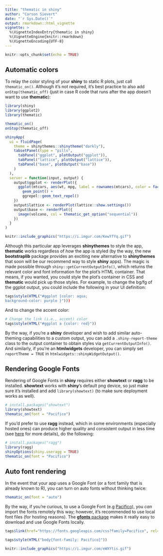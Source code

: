 ```yaml
---
title: "thematic in shiny"
author: "Carson Sievert"
date: "`r Sys.Date()`"
output: rmarkdown::html_vignette
vignette: >
  %\VignetteIndexEntry{thematic in shiny}
  %\VignetteEngine{knitr::rmarkdown}
  %\VignetteEncoding{UTF-8}
---
```


```r
knitr::opts_chunk$set(echo = TRUE)
```

## Automatic colors

To relay the color styling of your **shiny** to static R plots, just call `thematic_on()`. Although it's not required, it's best practice to also add `onStop(thematic_off)` (just in case R code that runs after the app doesn't want to use **thematic**):

```r
library(shiny)
library(ggplot2)
library(thematic)

thematic_on()
onStop(thematic_off)

shinyApp(
  ui = fluidPage(
    theme = shinythemes::shinytheme("darkly"),
    tabsetPanel(type = "pills",
      tabPanel("ggplot", plotOutput("ggplot")),
      tabPanel("lattice", plotOutput("lattice")),
      tabPanel("base", plotOutput("base"))
    )
  ),
  server = function(input, output) {
    output$ggplot <- renderPlot({
      ggplot(mtcars, aes(wt, mpg, label = rownames(mtcars), color = factor(cyl))) +
        geom_point() +
        ggrepel::geom_text_repel()
    })
    output$lattice <- renderPlot(lattice::show.settings())
    output$base <- renderPlot({
      image(volcano, col = thematic_get_option("sequential"))
    })
  }
)
```

```r
knitr::include_graphics("https://i.imgur.com/KewYfYq.gif")
```

Although this particular app leverages **shinythemes** to style the app, **thematic** works regardless of _how_ the app is styled (by the way, the new **bootstraplib** package provides an exciting new alternative to **shinythemes** that soon will be our recommend way to style **shiny** apps). The magic is made possible through `shiny::getCurrentOutputInfo()`, which returns the relevant color and font information for the plot's HTML container. That means, if you wanted, you could style the plot's container in CSS and **thematic** would pick up those styles. For example, to change the bg/fg of the ggplot output, you could include the following in your UI definition:

```r
tags$style(HTML("#ggplot {color: aqua; 
background-color: purple }")))
```

And to change the accent color:

```r
# Change the link (i.e., accent) color
tags$style(HTML("#ggplot a {color: red}"))
```

By the way, if you're a **shiny** developer and wish to add similar auto-theming capabilities to a custom output, you can add a `.shiny-report-theme` class to the output container to obtain styles via `getCurrentOutputInfo()`. And similarly, if you're an **htmlwidgets** developer, you can simply set `reportTheme = TRUE` in `htmlwidgets::shinyWidgetOutput()`.

## Rendering Google Fonts {#gfont-rendering}

Rendering of Google Fonts in **shiny** requires either **showtext** or **ragg** to be installed. **showtext** works with **shiny**'s default png device, so just make sure it's installed and add `library(showtext)` (to make sure deployment works as well).

```r
# install.packages("showtext")
library(showtext)
thematic_on(font = "Pacifico")
```

If you'd prefer to use **ragg** instead, which in some environments (especially hosted ones) can produce higher quality and consistent output in less time (see [here](https://ragg.r-lib.org/) for more details), do the following:

```r
# install.packages("ragg")
library(ragg)
shinyOptions(shiny.useragg = TRUE)
thematic_on(font = "Pacifico")
```


## Auto font rendering {#auto-rendering}

In the event that your app uses a Google Font (or a font family that is already known to R), you can turn on auto fonts without thinking twice:

```r
thematic_on(font = "auto")
```

By the way, if you're curious, to use a Google Font (e.g [Pacifico](https://fonts.google.com/specimen/Pacifico)), you *can* import the fonts remotely this way; however, it's recommended to use local font files (for hosting reasons). The [**gfonts** package](https://github.com/dreamRs/gfonts) makes it really easy to download and use Google Fonts locally.

```r
tags$link(href="https://fonts.googleapis.com/css?family=Pacifico", rel="stylesheet")
```

```r
tags$style(HTML("body{font-family: Pacifico}"))
```


```r
knitr::include_graphics("https://i.imgur.com/eWXYtis.gif")
```
